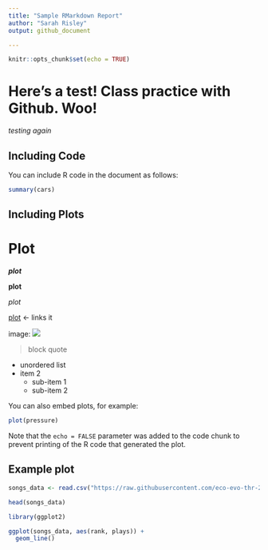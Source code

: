 ```yaml
---
title: "Sample RMarkdown Report"
author: "Sarah Risley"
output: github_document

---
```


```r
knitr::opts_chunk$set(echo = TRUE)
```

# Here's a test! Class practice with Github. Woo!

*testing again*

## Including Code

You can include R code in the document as follows:

```r
summary(cars)
```

## Including Plots

# Plot

***plot*** 

**plot**

*plot*

[plot] <- links it 

image: ![](path/to/smallorb.png) 

> block quote

* unordered list
* item 2
  + sub-item 1
  + sub-item 2 

You can also embed plots, for example:

```r
plot(pressure)
```

Note that the `echo = FALSE` parameter was added to the code chunk to prevent printing of the R code that generated the plot.



## Example plot 

```r

songs_data <- read.csv("https://raw.githubusercontent.com/eco-evo-thr-2022/05-simple-metrics/hill/song_plays.csv")

head(songs_data)

library(ggplot2)

ggplot(songs_data, aes(rank, plays)) +
  geom_line()

```




